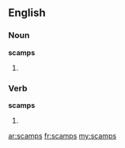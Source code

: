 ==English==

===Noun===
'''scamps'''

# {{plural of|[[scamp]]}}

===Verb===
'''scamps'''

# {{third-person singular of|[[scamp]]}}

[[ar:scamps]]
[[fr:scamps]]
[[my:scamps]]